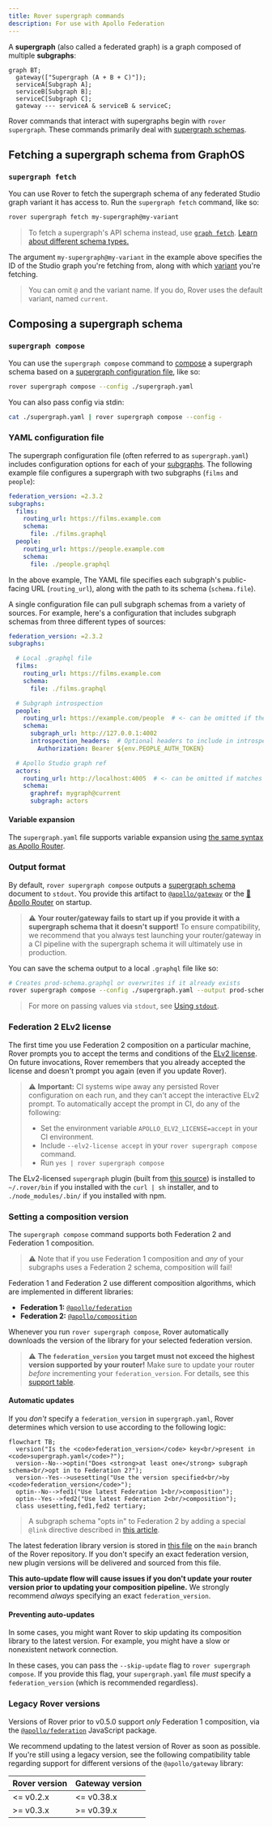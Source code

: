 ```yaml
---
title: Rover supergraph commands
description: For use with Apollo Federation
---
```



A **supergraph** (also called a federated graph) is a graph composed of multiple **subgraphs**:

```mermaid
graph BT;
  gateway(["Supergraph (A + B + C)"]);
  serviceA[Subgraph A];
  serviceB[Subgraph B];
  serviceC[Subgraph C];
  gateway --- serviceA & serviceB & serviceC;
```

Rover commands that interact with supergraphs begin with `rover supergraph`. These commands primarily deal with [supergraph schemas](/federation/federated-types/overview/).

## Fetching a supergraph schema from GraphOS

### `supergraph fetch`

<AuthNotice />

You can use Rover to fetch the supergraph schema of any federated Studio graph variant it has access to. Run the `supergraph fetch` command, like so:

```bash
rover supergraph fetch my-supergraph@my-variant
```

> To fetch a supergraph's API schema instead, use [`graph fetch`](./graphs/#fetching-a-schema). [Learn about different schema types.](/federation/federated-types/overview/)

The argument `my-supergraph@my-variant` in the example above specifies the ID of the Studio graph you're fetching from, along with which [variant](/graphos/graphs/#variants) you're fetching.

> You can omit `@` and the variant name. If you do, Rover uses the default variant, named `current`.


## Composing a supergraph schema

### `supergraph compose`

You can use the `supergraph compose` command to [compose](/federation/federated-types/composition/) a supergraph schema based on a [supergraph configuration file](#yaml-configuration-file), like so:

```bash
rover supergraph compose --config ./supergraph.yaml
```

You can also pass config via stdin:

```bash
cat ./supergraph.yaml | rover supergraph compose --config -
```

### YAML configuration file

The supergraph configuration file (often referred to as `supergraph.yaml`) includes configuration options for each of your [subgraphs](/federation/building-supergraphs/subgraphs-overview/). The following example file configures a supergraph with two subgraphs (`films` and `people`):

```yaml title="supergraph.yaml"
federation_version: =2.3.2
subgraphs:
  films:
    routing_url: https://films.example.com
    schema:
      file: ./films.graphql
  people:
    routing_url: https://people.example.com
    schema:
      file: ./people.graphql
```

In the above example, The YAML file specifies each subgraph's public-facing URL (`routing_url`), along with the path to its schema (`schema.file`).

A single configuration file can pull subgraph schemas from a variety of sources. For example, here's a configuration that includes subgraph schemas from three different types of sources:

```yaml title="supergraph.yaml"
federation_version: =2.3.2
subgraphs:

  # Local .graphql file
  films:
    routing_url: https://films.example.com
    schema:
      file: ./films.graphql

  # Subgraph introspection
  people:
    routing_url: https://example.com/people  # <- can be omitted if the same as introspection URL
    schema:
      subgraph_url: http://127.0.0.1:4002
      introspection_headers:  # Optional headers to include in introspection request
        Authorization: Bearer ${env.PEOPLE_AUTH_TOKEN}

  # Apollo Studio graph ref
  actors:
    routing_url: http://localhost:4005  # <- can be omitted if matches existing URL in Studio
    schema:
      graphref: mygraph@current
      subgraph: actors
```

#### Variable expansion

The `supergraph.yaml` file supports variable expansion using [the same syntax as Apollo Router](/router/configuration/overview/#variable-expansion).

### Output format

By default, `rover supergraph compose` outputs a [supergraph schema](/federation/federated-types/overview/) document to `stdout`. You provide this artifact to [`@apollo/gateway`](/apollo-server/using-federation/api/apollo-gateway/) or the [🦀 Apollo Router](/router/) on startup.

> ⚠️ **Your router/gateway fails to start up if you provide it with a supergraph schema that it doesn't support!** To ensure compatibility, we recommend that you always test launching your router/gateway in a CI pipeline with the supergraph schema it will ultimately use in production.

You can save the schema output to a local `.graphql` file like so:

```bash
# Creates prod-schema.graphql or overwrites if it already exists
rover supergraph compose --config ./supergraph.yaml --output prod-schema.graphql
```

> For more on passing values via `stdout`, see [Using `stdout`](../conventions#using-stdout).

### Federation 2 ELv2 license

The first time you use Federation 2 composition on a particular machine, Rover prompts you to accept the terms and conditions of the [ELv2 license](https://www.apollographql.com/docs/resources/elastic-license-v2-faq/). On future invocations, Rover remembers that you already accepted the license and doesn't prompt you again (even if you update Rover).

> ⚠️ **Important:** CI systems wipe away any persisted Rover configuration on each run, and they can't accept the interactive ELv2 prompt. To automatically accept the prompt in CI, do any of the following:
>
> * Set the environment variable `APOLLO_ELV2_LICENSE=accept` in your CI environment.
> * Include `--elv2-license accept` in your `rover supergraph compose` command.
> * Run `yes | rover supergraph compose`

The ELv2-licensed `supergraph` plugin (built from [this source](https://github.com/apollographql/federation-rs)) is installed to `~/.rover/bin` if you installed with the `curl | sh` installer, and to `./node_modules/.bin/` if you installed with npm.

### Setting a composition version

The `supergraph compose` command supports both Federation 2 and Federation 1 composition. 

> ⚠️ Note that if you use Federation 1 composition and _any_ of your subgraphs uses a Federation 2 schema, composition will fail!

Federation 1 and Federation 2 use different composition algorithms, which are implemented in different libraries:

* **Federation 1:** [`@apollo/federation`](https://www.npmjs.com/package/@apollo/federation)
* **Federation 2:** [`@apollo/composition`](https://www.npmjs.com/package/@apollo/composition)

Whenever you run `rover supergraph compose`, Rover automatically downloads the version of the library for your selected federation version. 

> ⚠️ **The `federation_version` you target must not exceed the highest version supported by your router!** Make sure to update your router _before_ incrementing your `federation_version`. For details, see this [support table](/router/federation-version-support).

#### Automatic updates

If you _don't_ specify a `federation_version` in `supergraph.yaml`, Rover determines which version to use according to the following logic:

```mermaid
flowchart TB;
  version("Is the <code>federation_version</code> key<br/>present in <code>supergraph.yaml</code>?");
  version--No-->optin("Does <strong>at least one</strong> subgraph schema<br/>opt in to Federation 2?");
  version--Yes-->usesetting("Use the version specified<br/>by <code>federation_version</code>");
  optin--No-->fed1("Use latest Federation 1<br/>composition");
  optin--Yes-->fed2("Use latest Federation 2<br/>composition");
  class usesetting,fed1,fed2 tertiary;
```

> A subgraph schema "opts in" to Federation 2 by adding a special `@link` directive described in [this article](/federation/federation-2/moving-to-federation-2#opt-in-to-federation-2).

The latest federation library version is stored in [this file](https://github.com/apollographql/rover/blob/main/latest_plugin_versions.json) on the `main` branch of the Rover repository. If you don't specify an exact federation version, new plugin versions will be delivered and sourced from this file.

**This auto-update flow will cause issues if you don't update your router version prior to updating your composition pipeline.** We strongly recommend _always_ specifying an exact `federation_version`.

#### Preventing auto-updates

In some cases, you might want Rover to skip updating its composition library to the latest version. For example, you might have a slow or nonexistent network connection.

In these cases, you can pass the `--skip-update` flag to `rover supergraph compose`. If you provide this flag, your `supergraph.yaml` file _must_ specify a `federation_version` (which is recommended regardless).

### Legacy Rover versions

Versions of Rover prior to v0.5.0 support _only_ Federation 1 composition, via the [`@apollo/federation`](https://www.npmjs.com/package/@apollo/federation) JavaScript package.

We recommend updating to the latest version of Rover as soon as possible. If you're still using a legacy version, see the following compatibility table regarding support for different versions of the `@apollo/gateway` library:

|Rover version|Gateway version|
|---|---|
|<= v0.2.x|<= v0.38.x|
|>= v0.3.x|>= v0.39.x|
